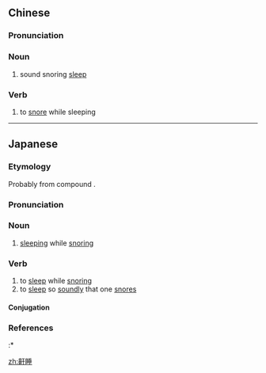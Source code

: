==Chinese==
{{zh-forms}}

===Pronunciation===
{{zh-pron
|m=hānshuì
|c=hon4 seoi6
|cat=n,v
}}

===Noun===
{{zh-noun}}

# sound snoring [[sleep]]

===Verb===
{{zh-verb}}

# to [[snore]] while sleeping

----

==Japanese==
{{ja-kanjitab|yomi=o|かん|すい}}

===Etymology===
Probably from {{etyl|ltc|ja|sort=かんすい}} compound {{m|zh|鼾睡|lit=snoring + sleeping}}.

===Pronunciation===
{{ja-pron|yomi=kanon|かんすい|acc=0|acc_ref=DJR}}

===Noun===
{{ja-noun|かんすい}}

# [[sleeping]] while [[snoring]]

===Verb===
{{ja-verb-suru|かんすい|tr=intransitive}}

# to [[sleep]] while [[snoring]]
# to [[sleep]] so [[soundly]] that one [[snore]]s

====Conjugation====
{{ja-suru|かんすい}}

===References===
<references/>
:* {{R:Kokugo Dai Jiten}}

[[zh:鼾睡]]